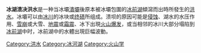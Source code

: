 {{Multiple issues|
{{Expand language|1=en|time=2021-02-07T12:49:02+00:00}}
{{Unreferenced|time=2021-02-08T16:04:07+00:00}}
}}
'''冰湖溃决洪水'''是一种当冰壩[[潰壩|潰壩]]後原本被冰壩包圍的[[冰前湖|冰前湖]]傾瀉而出時所發生的[[洪水|洪水]]。冰壩可以由[[冰川|冰川]]的冰块或[[终碛|终碛]]所组成。溃坝的原因可能是[[侵蚀|侵蚀]]、湖水的水压作用、[[雪崩|雪崩]]或大雪、[[地震|地震]]或[[霜震|霜震]]、冰下出現[[火山爆发|火山爆发]]，或当相邻的冰川大部分塌陷到[[冰前湖|冰前湖]]中时，冰前湖中的水體出現巨幅波動。

[[Category:洪水|Category:洪水]]
[[Category:冰河湖|Category:冰河湖]]
[[Category:火山学|Category:火山学]]